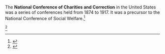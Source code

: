 The '''National Conference of Charities and Correction''' in the United States was a series of conferences held from 1874 to 1917. It was a precursor to the National Conference of Social Welfare.<ref name="Socialwelfarehistorycom_March_26_2016c">{{cite web |url=http://www.socialwelfarehistory.com/organizations/national-conference-of-charities-and-correction-the-beginning/ |title=National Conference of Charities and Correction |newspaper=Social Welfare History Project |accessdate= March 26, 2016 |author=John E. Hansan}}</ref>

<ref name="hall">{{cite web |url=http://www.hks.harvard.edu/fs/phall/Powell%20Essay-Final%20-%20rev.pdf |title=A Historical Overview of Philanthropy, Voluntary Associations, and Nonprofit Organizations in the United States, 1600–2000 |first=Peter Dobkin |last=Hall}}</ref>
